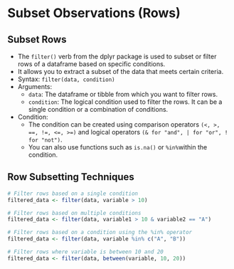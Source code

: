 # Subset Observations (Rows) 

## Subset Rows 
- The `filter()` verb from the dplyr package is used to subset or filter rows of a dataframe based on specific conditions. 
- It allows you to extract a subset of the data that meets certain criteria. 
- Syntax: `filter(data, condition)`
- Arguments:
  - `data`: The dataframe or tibble from which you want to filter rows.
  - `condition`: The logical condition used to filter the rows. It can be a single condition or a combination of conditions.
- Condition:
  - The condition can be created using comparison operators `(<, >, ==, !=, <=, >=)` and logical operators `(& for "and", | for "or", ! for "not")`.
  - You can also use functions such as `is.na()` or `%in% `within the condition.

## Row Subsetting Techniques

```r
# Filter rows based on a single condition
filtered_data <- filter(data, variable > 10)

# Filter rows based on multiple conditions
filtered_data <- filter(data, variable1 > 10 & variable2 == "A")

# Filter rows based on a condition using the %in% operator
filtered_data <- filter(data, variable %in% c("A", "B"))

# Filter rows where variable is between 10 and 20
filtered_data <- filter(data, between(variable, 10, 20))
```


